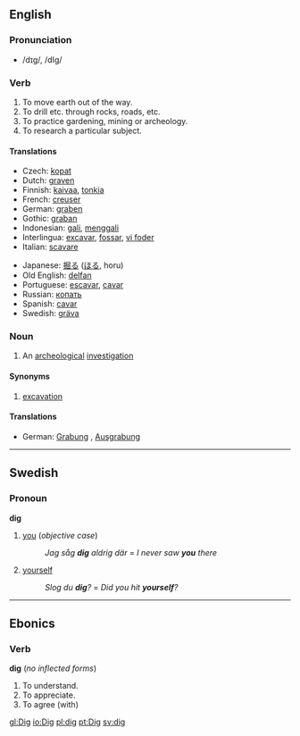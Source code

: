 ==English==

===Pronunciation===
*/dɪg/, /dIg/

===Verb===
{{irregverb|'''to dig'''|'''[[digs]]'''|'''[[dug]]'''|'''[[dug]]'''|'''[[digging]]'''}}

# To move earth out of the way.
# To drill etc. through rocks, roads, etc.
# To practice gardening, mining or archeology.
# To research a particular subject.

====Translations====
{{top}}
*Czech: [[kopat]]
*Dutch: [[graven]]
*Finnish: [[kaivaa]], [[tonkia]]
*French: [[creuser]]
*German: [[graben]]
*Gothic: [[graban]]
*Indonesian: [[gali]], [[gali|menggali]] 
*Interlingua: [[excavar]], [[fossar]], [[vi foder]]
*Italian: [[scavare]]
{{mid}}
*Japanese: [[掘る]] ([[ほる]], horu)
*Old English: [[delfan]]
*Portuguese: [[escavar]], [[cavar]]
*Russian: [[копать]]
*Spanish: [[cavar]]
*Swedish: [[gräva]]
{{bottom}}

===Noun===
{{en-noun|dig|digs}}

# An [[archeological]] [[investigation]]

====Synonyms====
#[[excavation]]

====Translations====
*German: [[Grabung]] {{f}}, [[Ausgrabung]] {{f}}

----

==Swedish==
===Pronoun===
'''dig'''
# [[you]] (''objective case'')
#:''Jag såg '''dig''' aldrig där'' = ''I never saw '''you''' there''
# [[yourself]]
#:''Slog du '''dig'''?'' = ''Did you hit '''yourself'''?''

----
==Ebonics==
===Verb===
'''dig''' (''no inflected forms'')
#To understand.
#To appreciate.
#To agree (with)

[[gl:Dig]]
[[io:Dig]]
[[pl:dig]]
[[pt:Dig]]
[[sv:dig]]